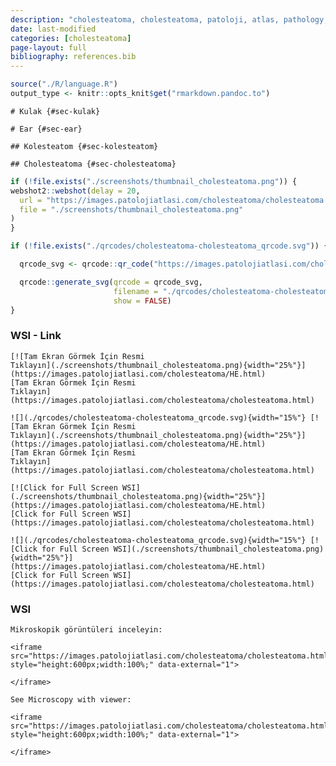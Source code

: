 ```yaml
---
description: "cholesteatoma, cholesteatoma, patoloji, atlas, pathology, whole slide image"
date: last-modified
categories: [cholesteatoma]
page-layout: full
bibliography: references.bib
---
```


```r

source("./R/language.R")
output_type <- knitr::opts_knit$get("rmarkdown.pandoc.to")

```


```asis
# Kulak {#sec-kulak}
```



```asis
# Ear {#sec-ear}
```



```asis

## Kolesteatom {#sec-kolesteatom}
```



```asis

## Cholesteatoma {#sec-cholesteatoma}
```



```r
if (!file.exists("./screenshots/thumbnail_cholesteatoma.png")) {
webshot2::webshot(delay = 20,
  url = "https://images.patolojiatlasi.com/cholesteatoma/cholesteatoma.html",
  file = "./screenshots/thumbnail_cholesteatoma.png"
)
}
```


```r
if (!file.exists("./qrcodes/cholesteatoma-cholesteatoma_qrcode.svg")) {

  qrcode_svg <- qrcode::qr_code("https://images.patolojiatlasi.com/cholesteatoma/cholesteatoma.html")

  qrcode::generate_svg(qrcode = qrcode_svg,
                       filename = "./qrcodes/cholesteatoma-cholesteatoma_qrcode.svg",
                       show = FALSE)
}
```







::::: panel-tabset


### WSI - Link



:::: {.content-hidden when-format="pdf"}



```asis

[![Tam Ekran Görmek İçin Resmi
Tıklayın](./screenshots/thumbnail_cholesteatoma.png){width="25%"}](https://images.patolojiatlasi.com/cholesteatoma/HE.html)
[Tam Ekran Görmek İçin Resmi
Tıklayın](https://images.patolojiatlasi.com/cholesteatoma/cholesteatoma.html)
```




::::





:::: {.content-visible when-format="pdf"}



```asis

![](./qrcodes/cholesteatoma-cholesteatoma_qrcode.svg){width="15%"} [![Tam Ekran Görmek İçin Resmi
Tıklayın](./screenshots/thumbnail_cholesteatoma.png){width="25%"}](https://images.patolojiatlasi.com/cholesteatoma/HE.html)
[Tam Ekran Görmek İçin Resmi
Tıklayın](https://images.patolojiatlasi.com/cholesteatoma/cholesteatoma.html)
```





::::




:::: {.content-hidden when-format="pdf"}


```asis

[![Click for Full Screen WSI](./screenshots/thumbnail_cholesteatoma.png){width="25%"}](https://images.patolojiatlasi.com/cholesteatoma/HE.html)
[Click for Full Screen WSI](https://images.patolojiatlasi.com/cholesteatoma/cholesteatoma.html)
```





::::





:::: {.content-visible when-format="pdf"}


```asis

![](./qrcodes/cholesteatoma-cholesteatoma_qrcode.svg){width="15%"} [![Click for Full Screen WSI](./screenshots/thumbnail_cholesteatoma.png){width="25%"}](https://images.patolojiatlasi.com/cholesteatoma/HE.html)
[Click for Full Screen WSI](https://images.patolojiatlasi.com/cholesteatoma/cholesteatoma.html)
```






::::


### WSI


```asis

Mikroskopik görüntüleri inceleyin:

<iframe src="https://images.patolojiatlasi.com/cholesteatoma/cholesteatoma.html" style="height:600px;width:100%;" data-external="1">

</iframe>
```




```asis

See Microscopy with viewer: 

<iframe src="https://images.patolojiatlasi.com/cholesteatoma/cholesteatoma.html" style="height:600px;width:100%;" data-external="1">

</iframe>
```





:::::




